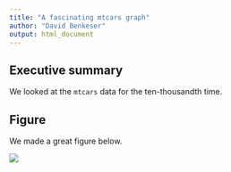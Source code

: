 ```yaml
---
title: "A fascinating mtcars graph"
author: "David Benkeser"
output: html_document
---
```


## Executive summary

We looked at the `mtcars` data for the ten-thousandth time. 

## Figure

We made a great figure below.

![](../figs/barchart.png)